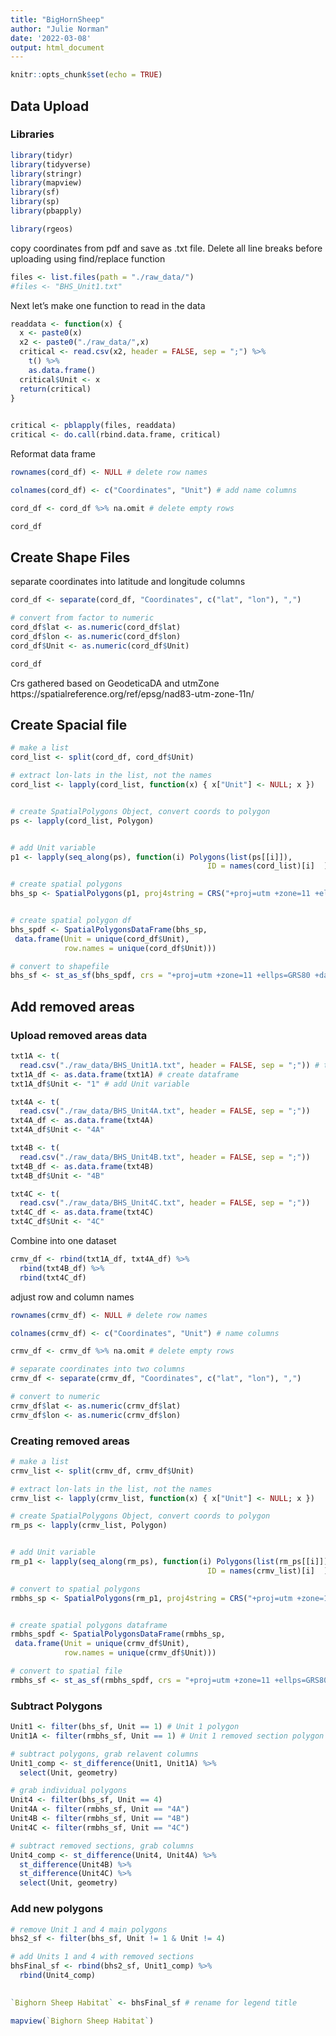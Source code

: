 ```yaml
---
title: "BigHornSheep"
author: "Julie Norman"
date: '2022-03-08'
output: html_document
---
```


```r
knitr::opts_chunk$set(echo = TRUE)
```

## Data Upload

### Libraries

```r
library(tidyr)
library(tidyverse)
library(stringr)
library(mapview)
library(sf)
library(sp)
library(pbapply)

library(rgeos)
```

copy coordinates from pdf and save as .txt file. Delete all line breaks before uploading using find/replace function


```r

files <- list.files(path = "./raw_data/")
#files <- "BHS_Unit1.txt"

```

Next let's make one function to read in the data

```r

readdata <- function(x) {
  x <- paste0(x)
  x2 <- paste0("./raw_data/",x)
  critical <- read.csv(x2, header = FALSE, sep = ";") %>%
    t() %>% 
    as.data.frame() 
  critical$Unit <- x
  return(critical)
}
 
```


```r

critical <- pblapply(files, readdata)
critical <- do.call(rbind.data.frame, critical) 

```

Reformat data frame

```r

rownames(cord_df) <- NULL # delete row names

colnames(cord_df) <- c("Coordinates", "Unit") # add name columns

cord_df <- cord_df %>% na.omit # delete empty rows

cord_df
```
## Create Shape Files

separate coordinates into latitude and longitude columns 

```r
cord_df <- separate(cord_df, "Coordinates", c("lat", "lon"), ",")

# convert from factor to numeric
cord_df$lat <- as.numeric(cord_df$lat)
cord_df$lon <- as.numeric(cord_df$lon)
cord_df$Unit <- as.numeric(cord_df$Unit)

cord_df
```

Crs gathered based on GeodeticaDA and utmZone
https://spatialreference.org/ref/epsg/nad83-utm-zone-11n/ 

## Create Spacial file 

```r

# make a list
cord_list <- split(cord_df, cord_df$Unit)

# extract lon-lats in the list, not the names
cord_list <- lapply(cord_list, function(x) { x["Unit"] <- NULL; x })


# create SpatialPolygons Object, convert coords to polygon
ps <- lapply(cord_list, Polygon)


# add Unit variable
p1 <- lapply(seq_along(ps), function(i) Polygons(list(ps[[i]]), 
                                            ID = names(cord_list)[i]  ))

# create spatial polygons
bhs_sp <- SpatialPolygons(p1, proj4string = CRS("+proj=utm +zone=11 +ellps=GRS80 +datum=NAD83 +units=m +no_defs") )


# create spatial polygon df
bhs_spdf <- SpatialPolygonsDataFrame(bhs_sp, 
 data.frame(Unit = unique(cord_df$Unit), 
            row.names = unique(cord_df$Unit)))

# convert to shapefile
bhs_sf <- st_as_sf(bhs_spdf, crs = "+proj=utm +zone=11 +ellps=GRS80 +datum=NAD83 +units=m +no_defs ")
```

## Add removed areas

### Upload removed areas data

```r
txt1A <- t(
  read.csv("./raw_data/BHS_Unit1A.txt", header = FALSE, sep = ";")) # transposed to long
txt1A_df <- as.data.frame(txt1A) # create dataframe
txt1A_df$Unit <- "1" # add Unit variable

txt4A <- t(
  read.csv("./raw_data/BHS_Unit4A.txt", header = FALSE, sep = ";"))
txt4A_df <- as.data.frame(txt4A) 
txt4A_df$Unit <- "4A"

txt4B <- t(
  read.csv("./raw_data/BHS_Unit4B.txt", header = FALSE, sep = ";"))
txt4B_df <- as.data.frame(txt4B) 
txt4B_df$Unit <- "4B"

txt4C <- t(
  read.csv("./raw_data/BHS_Unit4C.txt", header = FALSE, sep = ";"))
txt4C_df <- as.data.frame(txt4C) 
txt4C_df$Unit <- "4C"

```

Combine into one dataset
```r
crmv_df <- rbind(txt1A_df, txt4A_df) %>% 
  rbind(txt4B_df) %>% 
  rbind(txt4C_df) 
```

adjust row and column names
```r
rownames(crmv_df) <- NULL # delete row names

colnames(crmv_df) <- c("Coordinates", "Unit") # name columns

crmv_df <- crmv_df %>% na.omit # delete empty rows

# separate coordinates into two columns
crmv_df <- separate(crmv_df, "Coordinates", c("lat", "lon"), ",") 

# convert to numeric
crmv_df$lat <- as.numeric(crmv_df$lat)
crmv_df$lon <- as.numeric(crmv_df$lon)

```

### Creating removed areas

```r

# make a list
crmv_list <- split(crmv_df, crmv_df$Unit)

# extract lon-lats in the list, not the names
crmv_list <- lapply(crmv_list, function(x) { x["Unit"] <- NULL; x })

# create SpatialPolygons Object, convert coords to polygon
rm_ps <- lapply(crmv_list, Polygon)


# add Unit variable
rm_p1 <- lapply(seq_along(rm_ps), function(i) Polygons(list(rm_ps[[i]]), 
                                            ID = names(crmv_list)[i]  ))

# convert to spatial polygons
rmbhs_sp <- SpatialPolygons(rm_p1, proj4string = CRS("+proj=utm +zone=11 +ellps=GRS80 +datum=NAD83 +units=m +no_defs") )


# create spatial polygons dataframe
rmbhs_spdf <- SpatialPolygonsDataFrame(rmbhs_sp, 
 data.frame(Unit = unique(crmv_df$Unit), 
            row.names = unique(crmv_df$Unit)))

# convert to spatial file
rmbhs_sf <- st_as_sf(rmbhs_spdf, crs = "+proj=utm +zone=11 +ellps=GRS80 +datum=NAD83 +units=m +no_defs ")
```

### Subtract Polygons

```r
Unit1 <- filter(bhs_sf, Unit == 1) # Unit 1 polygon
Unit1A <- filter(rmbhs_sf, Unit == 1) # Unit 1 removed section polygon

# subtract polygons, grab relavent columns
Unit1_comp <- st_difference(Unit1, Unit1A) %>% 
  select(Unit, geometry)

```

```r
# grab individual polygons
Unit4 <- filter(bhs_sf, Unit == 4)
Unit4A <- filter(rmbhs_sf, Unit == "4A")
Unit4B <- filter(rmbhs_sf, Unit == "4B")
Unit4C <- filter(rmbhs_sf, Unit == "4C")

# subtract removed sections, grab columns
Unit4_comp <- st_difference(Unit4, Unit4A) %>% 
  st_difference(Unit4B) %>% 
  st_difference(Unit4C) %>% 
  select(Unit, geometry)

```



### Add new polygons 

```r
# remove Unit 1 and 4 main polygons
bhs2_sf <- filter(bhs_sf, Unit != 1 & Unit != 4)

# add Units 1 and 4 with removed sections
bhsFinal_sf <- rbind(bhs2_sf, Unit1_comp) %>% 
  rbind(Unit4_comp)
  
```

```r
`Bighorn Sheep Habitat` <- bhsFinal_sf # rename for legend title

mapview(`Bighorn Sheep Habitat`)
```